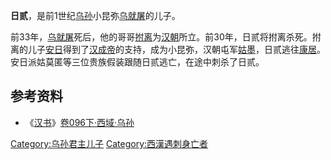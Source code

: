 '''日贰'''，是前1世纪[[乌孙|乌孙]]小昆弥[[乌就屠|乌就屠]]的儿子。

前33年，[[乌就屠|乌就屠]]死后，他的哥哥[[拊离|拊离]]为[[汉朝|汉朝]]所立。前30年，日贰将拊离杀死。拊离的儿子[[安日|安日]]得到了[[汉成帝|汉成帝]]的支持，成为小昆弥，汉朝屯军[[姑墨|姑墨]]，日贰逃往[[康居|康居]]。安日派姑莫匿等三位贵族假装跟随日贰逃亡，在途中刺杀了日贰。

==参考资料==
*《[[汉书|汉书]]》[[s:汉书/卷096下|卷096下·西域·乌孙]]

[[Category:乌孙君主儿子|Category:乌孙君主儿子]]
[[Category:西漢遇刺身亡者|Category:西漢遇刺身亡者]]